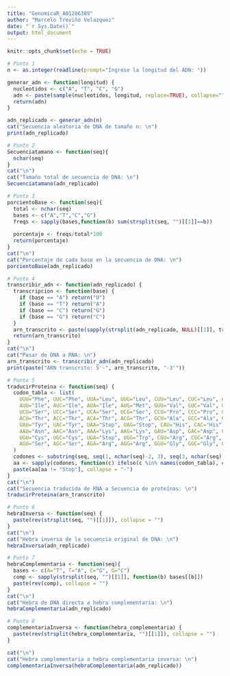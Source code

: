 ---
title: "GenomicaR_A01286389"
author: "Marcelo Treviño Velazquez"
date: "`r Sys.Date()`"
output: html_document
---

```{r setup, include=FALSE}
knitr::opts_chunk$set(echo = TRUE)
```

```{r}
# Punto 1
n <- as.integer(readline(prompt="Ingrese la longitud del ADN: "))

generar_adn <- function(longitud) {
  nucleotidos <- c("A", "T", "C", "G")
  adn <- paste(sample(nucleotidos, longitud, replace=TRUE), collapse="")
  return(adn)
}

adn_replicado <- generar_adn(n)
cat("Secuencia aleatoria de DNA de tamaño n: \n")
print(adn_replicado)

```

```{r}
# Punto 2
Secuenciatamano <- function(seq){
  nchar(seq)
}
cat("\n")
cat("Tamaño total de secuencia de DNA: \n")
Secuenciatamano(adn_replicado)

```

```{r}
# Punto 3
porcientoBase <- function(seq){
  total <- nchar(seq)
  bases <- c("A","T","C","G")
  freqs <- sapply(bases,function(b) sum(strsplit(seq, "")[[1]]==b))
  
  porcentaje <- freqs/total*100
  return(porcentaje)
}
cat("\n")
cat("Porcentaje de cada base en la secuencia de DNA: \n")
porcientoBase(adn_replicado)

```

```{r}
# Punto 4
transcribir_adn <- function(adn_replicado) {
  transcripcion <- function(base) {
    if (base == "A") return("U")
    if (base == "T") return("A")
    if (base == "C") return("G")
    if (base == "G") return("C")
  }
  arn_transcrito <- paste(sapply(strsplit(adn_replicado, NULL)[[1]], transcripcion), collapse="")
  return(arn_transcrito)
}
cat("\n")
cat("Pasar de DNA a RNA: \n")
arn_transcrito <- transcribir_adn(adn_replicado)
print(paste("ARN transcrito: 5'-", arn_transcrito, "-3'"))

```

```{r}
# Punto 5
traducirProteina <- function(seq) {
  codon_tabla <- list(
    UUU="Phe", UUC="Phe", UUA="Leu", UUG="Leu", CUU="Leu", CUC="Leu", CUA="Leu", CUG="Leu",
    AUU="Ile", AUC="Ile", AUA="Ile", AUG="Met", GUU="Val", GUC="Val", GUA="Val", GUG="Val",
    UCU="Ser", UCC="Ser", UCA="Ser", UCG="Ser", CCU="Pro", CCC="Pro", CCA="Pro", CCG="Pro",
    ACU="Thr", ACC="Thr", ACA="Thr", ACG="Thr", GCU="Ala", GCC="Ala", GCA="Ala", GCG="Ala",
    UAU="Tyr", UAC="Tyr", UAA="Stop", UAG="Stop", CAU="His", CAC="His", CAA="Gln", CAG="Gln",
    AAU="Asn", AAC="Asn", AAA="Lys", AAG="Lys", GAU="Asp", GAC="Asp", GAA="Glu", GAG="Glu",
    UGU="Cys", UGC="Cys", UGA="Stop", UGG="Trp", CGU="Arg", CGC="Arg", CGA="Arg", CGG="Arg",
    AGU="Ser", AGC="Ser", AGA="Arg", AGG="Arg", GGU="Gly", GGC="Gly", GGA="Gly", GGG="Gly"
  )
  codones <- substring(seq, seq(1, nchar(seq)-2, 3), seq(3, nchar(seq), 3))
  aa <- sapply(codones, function(c) ifelse(c %in% names(codon_tabla), codon_tabla[[c]], ""))
  paste(aa[aa != "Stop"], collapse = "-")
}
cat("\n")
cat("Secuencia traducida de RNA a Secuencia de proteínas: \n")
traducirProteina(arn_transcrito)

```

```{r}
# Punto 6
hebraInversa <- function(seq) {
  paste(rev(strsplit(seq, "")[[1]]), collapse = "")
}
cat("\n")
cat("Hebra inversa de la secuencia original de DNA: \n")
hebraInversa(adn_replicado)

```

```{r}
# Punto 7
hebraComplementaria <- function(seq){
  bases <- c(A="T", T="A", C="G", G="C")
  comp <- sapply(strsplit(seq, "")[[1]], function(b) bases[[b]])
  paste(rev(comp), collapse = "")
}
cat("\n")
cat("Hebra de DNA directa a hebra complementaria: \n")
hebraComplementaria(adn_replicado)

```

```{r}
# Punto 8
complementariaInversa <- function(hebra_complementaria) {
  paste(rev(strsplit(hebra_complementaria, "")[[1]]), collapse = "")
}

cat("\n")
cat("Hebra complementaria a hebra complementaria inversa: \n")
complementariaInversa(hebraComplementaria(adn_replicado))

```

